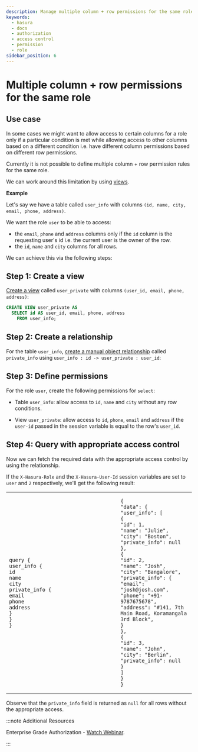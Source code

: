 ```yaml
---
description: Manage multiple column + row permissions for the same role in Hasura
keywords:
  - hasura
  - docs
  - authorization
  - access control
  - permission
  - role
sidebar_position: 6
---
```



# Multiple column + row permissions for the same role

## Use case

In some cases we might want to allow access to certain columns for a
role only if a particular condition is met while allowing access to
other columns based on a different condition i.e. have different column
permissions based on different row permissions.

Currently it is not possible to define multiple column + row permission
rules for the same role.

We can work around this limitation by using [views](/graphql/core/databases/postgres/schema/views.mdx).

**Example**

Let's say we have a table called `user_info` with columns
`(id, name, city, email, phone, address)`.

We want the role `user` to be able to access:

-   the `email`, `phone` and `address` columns only if the `id` column
    is the requesting user's id i.e. the current user is the owner of
    the row.
-   the `id`, `name` and `city` columns for all rows.

We can achieve this via the following steps:

## Step 1: Create a view

[Create a view](/graphql/core/databases/postgres/schema/views.mdx#pg-create-views) called `user_private` with columns
`(user_id, email, phone, address)`:

```SQL
CREATE VIEW user_private AS
  SELECT id AS user_id, email, phone, address
    FROM user_info;
```

## Step 2: Create a relationship

For the table `user_info`,
[create a manual object relationship](/graphql/core/databases/postgres/schema/table-relationships/create.mdx#pg-create-manual-relationships)
called `private_info` using `user_info : id -> user_private : user_id`:

<Thumbnail
  src="/img/graphql/core/auth/multiple-rules-create-manual-relationship.png"
  alt="Create a manual object relationship"
/>

## Step 3: Define permissions

For the role `user`, create the following permissions for `select`:

-   Table `user_info`: allow access to `id`, `name` and `city` without
    any row conditions.

<Thumbnail
  src="/img/graphql/core/auth/multiple-rules-define-public-permissions.png"
  alt="Column access for the role user"
/>

-   View `user_private`: allow access to `id`, `phone`, `email` and
    `address` if the `user-id` passed in the session variable is equal
    to the row's `user_id`.

<Thumbnail
  src="/img/graphql/core/auth/multiple-rules-define-private-permissions.png"
  alt="Column access for the role user based on row level permissions"
/>

## Step 4: Query with appropriate access control

Now we can fetch the required data with the appropriate access control
by using the relationship.

If the `X-Hasura-Role` and the `X-Hasura-User-Id` session variables are
set to `user` and `2` respectively, we'll get the following result:

<table>
<tbody>
<tr>
<td width="60%">

```
query {
user_info {
id
name
city
private_info {
email
phone
address
}
}
}
```

</td>
<td width="50%">

```
{
"data": {
"user_info": [
{
"id": 1,
"name": "Julie",
"city": "Boston",
"private_info": null
},
{
"id": 2,
"name": "Josh",
"city": "Bangalore",
"private_info": {
"email": "josh@josh.com",
"phone": "+91-9787675678",
"address": "#141, 7th Main Road, Koramangala 3rd Block",
}
},
{
"id": 3,
"name": "John",
"city": "Berlin",
"private_info": null
}
]
}
}
```

</td>
</tr>
</tbody>
</table>

Observe that the `private_info` field is returned as `null` for all rows
without the appropriate access.

:::note Additional Resources

Enterprise Grade Authorization - [Watch Webinar](https://hasura.io/events/webinar/authorization-modeling-hasura/?pg=docs&plcmt=body&cta=watch-webinar&tech=).

:::
